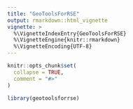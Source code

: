 ```yaml
---
title: "GeoToolsForRSE"
output: rmarkdown::html_vignette
vignette: >
  %\VignetteIndexEntry{GeoToolsForRSE}
  %\VignetteEngine{knitr::rmarkdown}
  %\VignetteEncoding{UTF-8}
---
```


```r
knitr::opts_chunk$set(
  collapse = TRUE,
  comment = "#>"
)
```

```r
library(geotoolsforrse)
```
